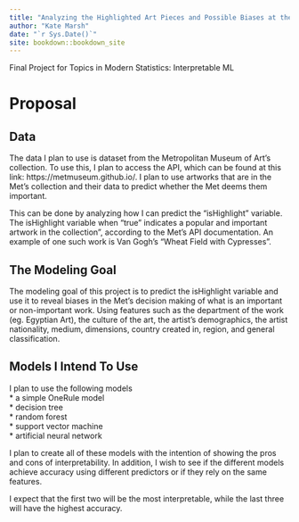 ```yaml
--- 
title: "Analyzing the Highlighted Art Pieces and Possible Biases at the Metropolitan Art Museum"
author: "Kate Marsh"
date: "`r Sys.Date()`"
site: bookdown::bookdown_site
---
```

Final Project for Topics in Modern Statistics: Interpretable ML 

# Proposal


## Data 
       
The data I plan to use is dataset from the Metropolitan Museum of Art's collection. To use this, I plan to access the API, which can be found at this link: https://metmuseum.github.io/. I plan to use artworks that are in the Met's collection and their data to predict whether the Met deems them important. 
         
This can be done by analyzing how I can predict the "isHighlight" variable. The isHighlight variable when "true" indicates a popular and important artwork in the collection", according to the Met's API documentation. An example of one such work is Van Gogh's "Wheat Field with Cypresses". 
       
       
## The Modeling Goal 
       
The modeling goal of this project is to predict the isHighlight variable and use it to reveal biases in the Met's decision making of what is an important or non-important work. Using features such as the department of the work (eg. Egyptian Art), the culture of the art, the artist's demographics, the artist nationality, medium, dimensions, country created in, region, and general classification. 

## Models I Intend To Use 

I plan to use the following models     
* a simple OneRule model     
* decision tree     
* random forest     
* support vector machine      
* artificial neural network      

I plan to create all of these models with the intention of showing the pros and cons of interpretability. In addition, I wish to see if the different models achieve accuracy using different predictors or if they rely on the same features. 
      
I expect that the first two will be the most interpretable, while the last three will have the highest accuracy. 

